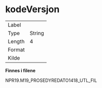 
# kodeVersjon {-}

| | |
|----|----|
| Label    |  |
| Type     | String |
| Length   | 4    |
| Format   |  |
| Kilde    |   |

**Finnes i filene**

NPR19.M19_PROSEDYREDATO1418_UTL_FIL

